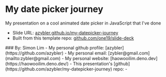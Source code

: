 
# My date picker journey

My presentation on a cool animated date picker in JavaScript that I've done
  - Slide URL: [azybler.github.io/my-datepicker-journey](https://azybler.github.io/my-datepicker-journey)
  - Built from this template repo: [github.com/one19/slide-deck](https://github.com/one19/slide-deck)

<Aligner left="60%" top="19%">
  ### By: Simon Lim
  - My personal github profile: [azybler](https://github.com/azybler)
  - My personal email: [zybler@gmail.com](mailto:zybler@gmail.com)
  - My personal website: [haowooilim.deno.dev](https://haowooilim.deno.dev/)
  <Margin />
  - This presentation's [github](https://github.com/azybler/my-datepicker-journey) repo:
  <Margin mt="2px" />
  - <QRCode url="https://github.com/azybler/my-datepicker-journey" />
</Aligner>
